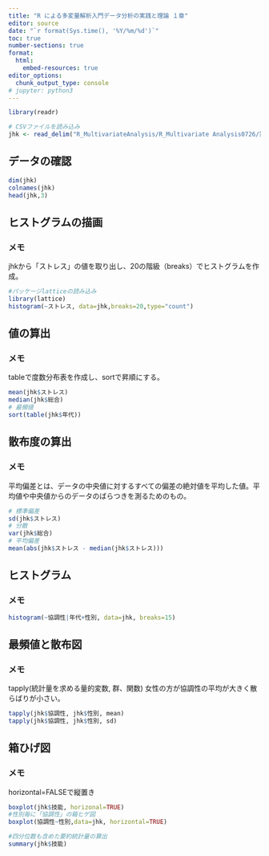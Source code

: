 ```yaml
---
title: "R による多変量解析入門データ分析の実践と理論 １章"
editor: source
date: "`r format(Sys.time(), '%Y/%m/%d')`"
toc: true
number-sections: true
format: 
  html:
    embed-resources: true
editor_options: 
  chunk_output_type: console
# jupyter: python3
---
```

```r
library(readr)

# CSVファイルを読み込み
jhk <- read_delim("R_MultivariateAnalysis/R_Multivariate Analysis0726/第01章/人事評価結果.csv", delim = ",", locale = locale(encoding = "Shift-JIS"))
```

## データの確認
```r
dim(jhk)
colnames(jhk) 
head(jhk,3) 
```

## ヒストグラムの描画
### メモ
jhkから「ストレス」の値を取り出し、20の階級（breaks）でヒストグラムを作成。
```r
#パッケージlatticeの読み込み
library(lattice)
histogram(~ストレス, data=jhk,breaks=20,type="count")
```

## 値の算出
### メモ
tableで度数分布表を作成し、sortで昇順にする。
```r
mean(jhk$ストレス)
median(jhk$総合)
# 最頻値
sort(table(jhk$年代))
```

## 散布度の算出
### メモ
平均偏差とは、データの中央値に対するすべての偏差の絶対値を平均した値。平均値や中央値からのデータのばらつきを測るためのもの。
```r
# 標準偏差
sd(jhk$ストレス)
# 分散
var(jhk$総合)
# 平均偏差
mean(abs(jhk$ストレス - median(jhk$ストレス)))
```

## ヒストグラム
### メモ

```r
histogram(~協調性|年代+性別, data=jhk, breaks=15)
```

## 最頻値と散布図
### メモ
tapply(統計量を求める量的変数, 群、関数)
女性の方が協調性の平均が大きく散らばりが小さい。
```r
tapply(jhk$協調性, jhk$性別, mean)
tapply(jhk$協調性, jhk$性別, sd)
```

## 箱ひげ図
### メモ
horizontal=FALSEで縦置き
```r
boxplot(jhk$技能, horizonal=TRUE)
#性別毎に「協調性」の箱ヒゲ図
boxplot(協調性~性別,data=jhk, horizontal=TRUE)

#四分位数も含めた要約統計量の算出
summary(jhk$技能)
```
